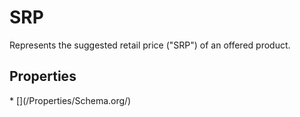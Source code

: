  
# SRP

Represents the suggested retail price ("SRP") of an offered product.

## Properties

<Grid>
* [](/Properties/Schema.org/)
</Grid>

